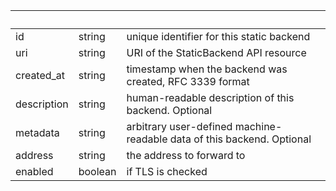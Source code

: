 
| &nbsp;      | &nbsp;  | &nbsp;                                                                 |
| ----------- | ------- | ---------------------------------------------------------------------- |
| id          | string  | unique identifier for this static backend                              |
| uri         | string  | URI of the StaticBackend API resource                                  |
| created_at  | string  | timestamp when the backend was created, RFC 3339 format                |
| description | string  | human-readable description of this backend. Optional                   |
| metadata    | string  | arbitrary user-defined machine-readable data of this backend. Optional |
| address     | string  | the address to forward to                                              |
| enabled     | boolean | if TLS is checked                                                      |
